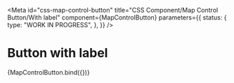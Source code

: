 <!-- @license CC0-1.0 -->



<Meta
  id="css-map-control-button"
  title="CSS Component/Map Control Button/With label"
  component={MapControlButton}
  parameters={{
    status: {
      type: "WORK IN PROGRESS",
    },
  }}
/>

# Button with label

<Canvas>
  <Story
    name="With label"
    args={{
      icon: "utrecht-icon-filter",
      label: "Filter",
    }}
    parameters={{
      docs: {
        source: {
          state: "closed",
        },
      },
    }}
  >
    {MapControlButton.bind({})}
  </Story>
</Canvas>
